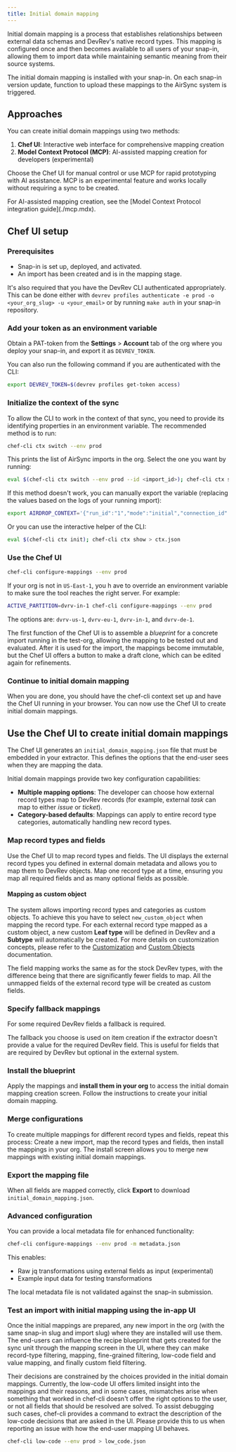 ```yaml
---
title: Initial domain mapping
---
```

Initial domain mapping is a process that establishes relationships between 
external data schemas and DevRev's native record types. 
This mapping is configured once and then becomes available to all users of your snap-in,
allowing them to import data while maintaining semantic meaning from their source systems.

The initial domain mapping is installed with your snap-in.
On each snap-in version update, function to upload these mappings to the AirSync
system is triggered.

## Approaches

You can create initial domain mappings using two methods:

1. **Chef UI**: Interactive web interface for comprehensive mapping creation
2. **Model Context Protocol (MCP)**: AI-assisted mapping creation for developers (experimental)

Choose the Chef UI for manual control or use MCP for rapid prototyping with AI assistance.
MCP is an experimental feature and works locally without requiring a sync to be created.

<Info>
For AI-assisted mapping creation, see the [Model Context Protocol integration guide](./mcp.mdx).
</Info>

## Chef UI setup

### Prerequisites

- Snap-in is set up, deployed, and activated.
- An import has been created and is in the mapping stage.

It's also required that you have the DevRev CLI authenticated appropriately. 
This can be done either with `devrev profiles authenticate -e prod -o <your_org_slug> -u <your_email>` 
or by running `make auth` in your snap-in repository.

<Steps>

### Add your token as an environment variable
   
Obtain a PAT-token from the **Settings** > **Account** tab of the org where you deploy your snap-in, 
and export it as `DEVREV_TOKEN`. 

You can also run the following command if you are authenticated with the CLI:
```bash
export DEVREV_TOKEN=$(devrev profiles get-token access)
```

### Initialize the context of the sync

To allow the CLI to work in the context of that sync, you need to provide its identifying properties in an environment variable.
The recommended method is to run:

```bash
chef-cli ctx switch --env prod
```

This prints the list of AirSync imports in the org. Select the one you want by running:
```bash
eval $(chef-cli ctx switch --env prod --id <import_id>); chef-cli ctx show
```

If this method doesn't work, you can manually export the variable (replacing the values based on the logs of your running import):

```bash
export AIRDROP_CONTEXT='{"run_id":"1","mode":"initial","connection_id":"x","migration_unit_id":"1234","dev_org_id":"DEV-XXXX","dev_user_id":"DEVU-1","source_id":"07-16","source_type":"ADaaS","source_unit_id":"x","source_unit_name":"x","import_slug":"x","snap_in_slug":"x"}'
```

Or you can use the interactive helper of the CLI:

```bash
eval $(chef-cli ctx init); chef-cli ctx show > ctx.json
```

### Use the Chef UI

```bash
chef-cli configure-mappings --env prod
```

If your org is not in `US-East-1`, you h ave to override an environment variable to make sure the tool reaches the right server. For example:
```bash
ACTIVE_PARTITION=dvrv-in-1 chef-cli configure-mappings --env prod
```

The options are: `dvrv-us-1`, `dvrv-eu-1`, `dvrv-in-1`, and `dvrv-de-1`.

The first function of the Chef UI is to assemble a *blueprint* for a concrete import running in the test-org, allowing the mapping to be tested out and evaluated.
After it is used for the import, the mappings become immutable, but the Chef UI offers a button to make a draft clone, which can be edited again for refinements.

### Continue to initial domain mapping

When you are done, you should have the chef-cli context set up and have the Chef UI running in your browser.
You can now use the Chef UI to create initial domain mappings.

</Steps>

## Use the Chef UI to create initial domain mappings

The Chef UI generates an `initial_domain_mapping.json` file that must be embedded in your extractor. This defines the options that the end-user sees when they are mapping the data.

Initial domain mappings provide two key configuration capabilities:

- **Multiple mapping options**: The developer can choose how external record types map to DevRev records (for example, external *task* can map to either *issue* or *ticket*).
- **Category-based defaults**: Mappings can apply to entire record type categories, automatically handling new record types.

<Steps>

### Map record types and fields

Use the Chef UI to map record types and fields.
The UI displays the external record types you defined in external domain metadata and allows you to map them to DevRev objects.
Map one record type at a time, ensuring you map all required fields and as many optional fields as possible.

#### Mapping as custom object
The system allows importing record types and categories as custom objects. To achieve this you have to select `new_custom_object` when mapping the record type. For each external record type mapped as a custom object, a new custom **Leaf type** will be defined in DevRev and a **Subtype** will automatically be created. For more details on customization concepts, please refer to the
[Customization](../customization.mdx) and [Custom Objects](../custom-objects.mdx)  documentation.

The field mapping works the same as for the stock DevRev types, with the difference being that there are significantly fewer fields to map. All the unmapped fields of the external record type will be created as custom fields.

### Specify fallback mappings

For some required DevRev fields a fallback is required.

The fallback you choose is used on item creation if the extractor doesn't provide a value for the required DevRev field. 
This is useful for fields that are required by DevRev but optional in the external system.

### Install the blueprint

Apply the mappings and **install them in your org** to access the initial domain mapping creation screen.
Follow the instructions to create your initial domain mapping.

### Merge configurations

To create multiple mappings for different record types and fields, repeat this process:
Create a new import, map the record types and fields, then install the mappings in your org.
The install screen allows you to merge new mappings with existing initial domain mappings.

### Export the mapping file

When all fields are mapped correctly, click **Export** to download `initial_domain_mapping.json`.

</Steps>

### Advanced configuration

You can provide a local metadata file for enhanced functionality:

```bash
chef-cli configure-mappings --env prod -m metadata.json
```

This enables:
- Raw jq transformations using external fields as input (experimental)
- Example input data for testing transformations

<Warning>
The local metadata file is not validated against the snap-in submission.
</Warning>

### Test an import with initial mapping using the in-app UI

Once the initial mappings are prepared, any new import in the org (with the same snap-in slug and import slug) where they are installed will use them. 
The end-users can influence the recipe blueprint that gets created for the sync unit through the mapping screen in the UI, where they can make record-type filtering, mapping, fine-grained filtering, low-code field and value mapping, and finally custom field filtering.

Their decisions are constrained by the choices provided in the initial domain mappings. 
Currently, the low-code UI offers limited insight into the mappings and their reasons, and in some cases, mismatches arise when something that worked in chef-cli doesn't offer the right options to the user, or not all fields that should be resolved are solved. 
To assist debugging such cases, chef-cli provides a command to extract the description of the low-code decisions that are asked in the UI. 
Please provide this to us when reporting an issue with how the end-user mapping UI behaves.

```bash
chef-cli low-code --env prod > low_code.json
```
